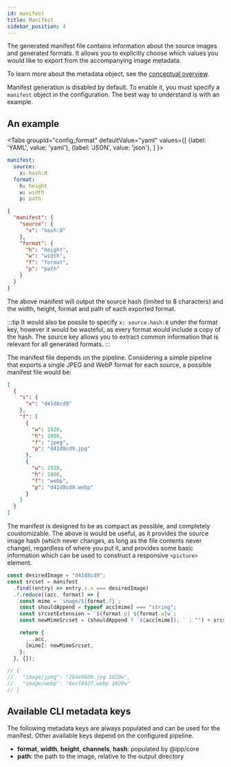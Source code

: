 ```yaml
---
id: manifest
title: Manifest
sidebar_position: 4
---
```



The generated manifest file contains information about the source images and generated formats. It
allows you to explicitly choose which values you would like to export from the accompanying image
metadata.

To learn more about the metadata object, see the [conceptual overview](../concept/architecture.mdx).

Manifest generation is disabled by default. To enable it, you must specify a `manifest` object in
the configuration. The best way to understand is with an example.

## An example

<Tabs
  groupId="config_format"
  defaultValue="yaml"
  values={[
    {label: 'YAML', value: 'yaml'},
    {label: 'JSON', value: 'json'},
  ]
}>
<TabItem value="yaml">

```yaml title="ipprc.yml"
manifest:
  source:
    x: hash:8
  format:
    h: height
    w: width
    p: path
```

</TabItem>
<TabItem value="json">

```json title="ipprc.json"
{
  "manifest": {
    "source": {
      "x": "hash:8"
    },
    "format": {
      "h": "height",
      "w": "width",
      "f": "format",
      "p": "path"
    }
  }
}
```

</TabItem>
</Tabs>

The above manifest will output the source hash (limited to 8 characters) and the width, height,
format and path of each exported format.

<!-- prettier-ignore-start -->
:::tip
It would also be possile to specify `x: source.hash:8` under the format key, however it would be
wasteful, as every format would include a copy of the hash. The source key allows you to extract
common information that is relevant for all generated formats.
:::
<!-- prettier-ignore-end -->

The manifest file depends on the pipeline. Considering a simple pipeline that exports a single JPEG
and WebP format for each source, a possible manifest file would be:

```json title="manifest.json"
[
  {
    "s": {
      "x": "d41d8cd9"
    },
    "f": [
      {
        "w": 1920,
        "h": 1080,
        "f": "jpeg",
        "p": "d41d8cd9.jpg"
      },
      {
        "w": 1920,
        "h": 1080,
        "f": "webp",
        "p": "d41d8cd9.webp"
      }
    ]
  }
]
```

The manifest is designed to be as compact as possible, and completely coustomizable. The above is
would be useful, as it provides the source image hash (which never changes, as long as the file
contents never change), regardless of where you put it, and provides some basic information which
can be used to construct a responsive `<picture>` element.

```js title="Example srcset generation"
const desiredImage = "d41d8cd9";
const srcset = manifest
  .find((entry) => entry.s.x === desiredImage)
  .f.reduce((acc, format) => {
    const mime = `image/${format.f}`;
    const shouldAppend = typeof acc[mime] === "string";
    const srcsetExtension = `${format.p} ${format.w}w`;
    const newMimeSrcset = (shouldAppend ? `${acc[mime]}, ` : "") + srcsetExtension;

    return {
      ...acc,
      [mime]: newMimeSrcset,
    };
  }, {});

// {
//   "image/jpeg": "204e9800.jpg 1920w",
//   "image/webp": "8ecf8427.webp 1920w"
// }
```

## Available CLI metadata keys

The following metadata keys are always populated and can be used for the manifest. Other available
keys depend on the configured pipeline.

- **format**, **width**, **height**, **channels**, **hash**: populated by @ipp/core
- **path**: the path to the image, relative to the output directory
